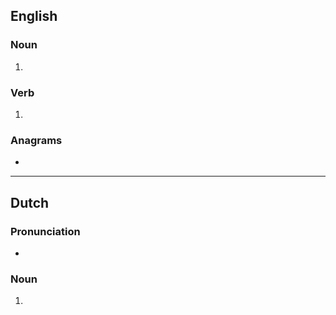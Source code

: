 ==English==

===Noun===
{{head|en|noun form}}

# {{plural of|holster|lang=en}}

===Verb===
{{head|en|verb form}}

# {{en-third-person singular of|holster}}

===Anagrams===
* {{anagrams|en|a=ehlorsst|Hostlers|hostlers}}

----

==Dutch==

===Pronunciation===
* {{audio|Nl-holsters.ogg|Audio|lang=nl}}

===Noun===
{{head|nl|noun plural form}}

# {{nl-noun form of|pl|holster}}